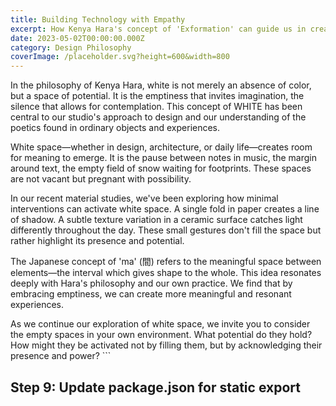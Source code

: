 ```yaml
---
title: Building Technology with Empathy
excerpt: How Kenya Hara's concept of 'Exformation' can guide us in creating more humane technology.
date: 2023-05-02T00:00:00.000Z
category: Design Philosophy
coverImage: /placeholder.svg?height=600&width=800
---
```


In the philosophy of Kenya Hara, white is not merely an absence of color, but a space of potential. It is the emptiness that invites imagination, the silence that allows for contemplation. This concept of WHITE has been central to our studio's approach to design and our understanding of the poetics found in ordinary objects and experiences.

White space—whether in design, architecture, or daily life—creates room for meaning to emerge. It is the pause between notes in music, the margin around text, the empty field of snow waiting for footprints. These spaces are not vacant but pregnant with possibility.

In our recent material studies, we've been exploring how minimal interventions can activate white space. A single fold in paper creates a line of shadow. A subtle texture variation in a ceramic surface catches light differently throughout the day. These small gestures don't fill the space but rather highlight its presence and potential.

The Japanese concept of 'ma' (間) refers to the meaningful space between elements—the interval which gives shape to the whole. This idea resonates deeply with Hara's philosophy and our own practice. We find that by embracing emptiness, we can create more meaningful and resonant experiences.

As we continue our exploration of white space, we invite you to consider the empty spaces in your own environment. What potential do they hold? How might they be activated not by filling them, but by acknowledging their presence and power?
\`\`\`

## Step 9: Update package.json for static export
